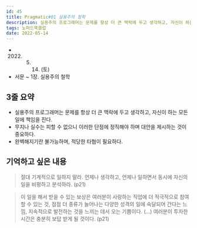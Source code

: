 ```yaml
---
id: 45
title: Pragmatic#01 실용주의 철학
description: 실용주의 프로그래머는 문제를 항상 더 큰 맥락에 두고 생각하고, 자신이 하는 모든 일에 책임을 진다
tags: 노마드북클럽
date: 2022-05-14
---
```




- 2022. 05. 14. (토)
- 서문 ~ 1장. 실용주의 철학

## 3줄 요약

- 실용주의 프로그래머는 문제를 항상 더 큰 맥락에 두고 생각하고, 자신이 하는 모든 일에 책임을 진다.
- 무지나 실수는 피할 수 없으니 이러한 단점에 정직해야 하며 대안을 제시하는 것이 중요하다.
- 완벽해지기란 불가능하며, 적당한 타협이 필요하다.

## 기억하고 싶은 내용

> 절대 기계적으로 일하지 말라. 언제나 생각하고, 언제나 일하면서 동시에 자신의 일을 비평하고 분석하라. (p21)

> 이 일을 해서 받을 수 있는 보상은 여러분이 사랑하는 직업에 더 적극적으로 참여할 수 있는 것, 점점 더 종류가 늘어나는 다양한 성격의 일에 숙달되어 간다는 느낌, 지속적으로 발전하는 것을 느끼는 데서 오는 기쁨이다. (...) 여러분이 투자한 시간은 충분히 보답 받게 될 것이다. (p21)


